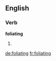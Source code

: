 ==English==

===Verb===
'''foliating'''

# {{present participle of|foliate}}

[[de:foliating]]
[[fr:foliating]]